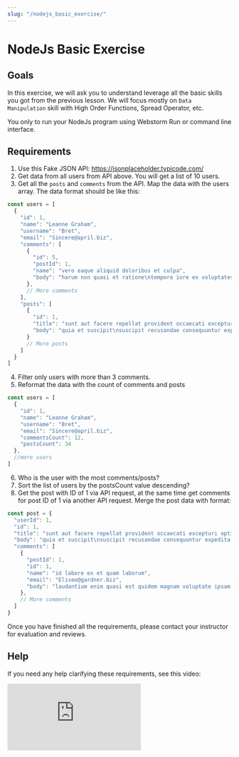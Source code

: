```yaml
---
slug: "/nodejs_basic_exercise/"
---
```


# NodeJs Basic Exercise

## Goals

In this exercise, we will ask you to understand leverage all the basic skills you got from the previous lesson. We will focus mostly on `Data Manipulation` skill with High Order Functions, Spread Operator, etc.

You only to run your NodeJs program using Webstorm Run or command line interface.

## Requirements
1. Use this Fake JSON API: https://jsonplaceholder.typicode.com/
2. Get data from all users from API above. You will get a list of 10 users.
3. Get all the `posts` and `comments` from the API. Map the data with the users array. The data format should be like this:
```js
const users = [
  {
    "id": 1,
    "name": "Leanne Graham",
    "username": "Bret",
    "email": "Sincere@april.biz",
    "comments": [
      {
        "id": 5,
        "postId": 1,
        "name": "vero eaque aliquid doloribus et culpa",
        "body": "harum non quasi et ratione\ntempore iure ex voluptates in ratione\nharum architecto fugit inventore cupiditate\nvoluptates magni quo et"
      },
      // More comments
    ],
    "posts": [
      {
        "id": 1,
        "title": "sunt aut facere repellat provident occaecati excepturi optio reprehenderit",
        "body": "quia et suscipit\nsuscipit recusandae consequuntur expedita et cum\nreprehenderit molestiae ut ut quas totam\nnostrum rerum est autem sunt rem eveniet architecto"
      }
      // More posts
    ]
  }
]
```
4. Filter only users with more than 3 comments.
5. Reformat the data with the count of comments and posts
```js
const users = [
  {
    "id": 1,
    "name": "Leanne Graham",
    "username": "Bret",
    "email": "Sincere@april.biz",
    "commentsCount": 12,
    "postsCount": 34
  },
  //more users
]
```
6. Who is the user with the most comments/posts?
7. Sort the list of users by the postsCount value descending?
8. Get the post with ID of 1 via API request, at the same time get comments for post ID of 1 via another API request. Merge the post data with format:
```js
const post = {
  "userId": 1,
  "id": 1,
  "title": "sunt aut facere repellat provident occaecati excepturi optio reprehenderit",
  "body": "quia et suscipit\nsuscipit recusandae consequuntur expedita et cum\nreprehenderit molestiae ut ut quas totam\nnostrum rerum est autem sunt rem eveniet architecto",
  "comments": [
    {
      "postId": 1,
      "id": 1,
      "name": "id labore ex et quam laborum",
      "email": "Eliseo@gardner.biz",
      "body": "laudantium enim quasi est quidem magnam voluptate ipsam eos\ntempora quo necessitatibus\ndolor quam autem quasi\nreiciendis et nam sapiente accusantium"
    },
    // More comments
  ]
}
```

Once you have finished all the requirements, please contact your instructor for evaluation and reviews.

## Help

If you need any help clarifying these requirements, see this video:

<div style={{ position: "relative", paddingBottom: "54.0625%", height: 0 }}>
    <iframe
        src="https://screenpal.com/player/c0fvX6VzBqv?width=100%&height=100%&ff=1&dcc=1&a=1&bg=transparent"
        frameBorder={0}
        webkitallowFullScreen="allowFullScreen"
        mozallowFullScreen="allowFullScreen"
        allowFullScreen="allowFullScreen"
        style={{
            position: "absolute",
            top: 0,
            left: 0,
            width: "100%",
            height: "100%"
        }}
    />
</div>
